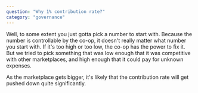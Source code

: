 ```yaml
---
question: "Why 1% contribution rate?"
category: "governance"
---
```


Well, to some extent you just gotta pick a number to start with. Because the number is controllable by the co-op, it doesn't really matter what number you start with. If it's too high or too low, the co-op has the power to fix it. But we tried to pick something that was low enough that it was competitive with other marketplaces, and high enough that it could pay for unknown expenses.

As the marketplace gets bigger, it's likely that the contribution rate will get pushed down quite significantly.
